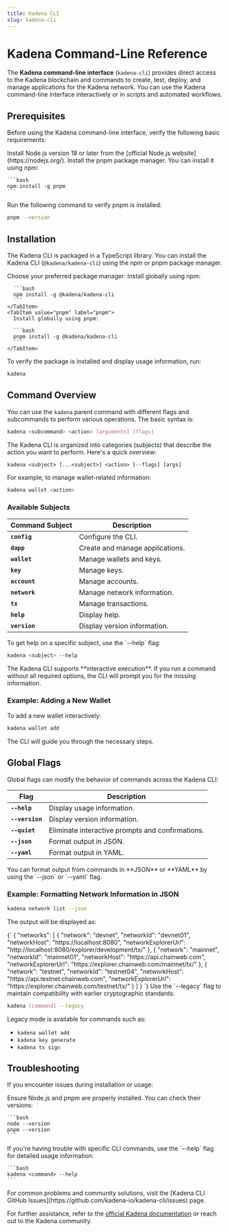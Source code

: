 ```yaml
---
title: Kadena CLI
slug: kadena-cli
---
```


<head>
  <title>How-To Guides: Kadena CLI</title>
  <meta name="description" content="Lorem ipsum dolor sit amet, consectetur adipiscing elit, sed do eiusmod tempor incididunt ut labore et dolore magna aliqua." />
</head>


# Kadena Command-Line Reference

The **Kadena command-line interface** (`kadena-cli`) provides direct access to the Kadena blockchain and commands to create, test, deploy, and manage applications for the Kadena network. You can use the Kadena command-line interface interactively or in scripts and automated workflows.

## Prerequisites

Before using the Kadena command-line interface, verify the following basic requirements:

<Tabs>
  <TabItem value="node" label="Node.js" default>
    Install Node.js version 18 or later from the [official Node.js website](https://nodejs.org/).
  </TabItem>
  <TabItem value="pnpm" label="pnpm(optional)">
    Install the pnpm package manager. You can install it using npm:

    ```bash
    npm install -g pnpm
    ```
  </TabItem>
</Tabs>

<Step stepNumber="1" title="Verify pnpm Installation">
  Run the following command to verify pnpm is installed:

  ```bash
  pnpm --version
  ```
</Step>

## Installation

The Kadena CLI is packaged in a TypeScript library. You can install the Kadena CLI (`@kadena/kadena-cli`) using the npm or pnpm package manager.

<Step stepNumber="2" title="Install Kadena CLI">
  Choose your preferred package manager:

  <Tabs>
    <TabItem value="npm" label="npm" default>
      Install globally using npm:

      ```bash
      npm install -g @kadena/kadena-cli
      ```
    </TabItem>
    <TabItem value="pnpm" label="pnpm">
      Install globally using pnpm:

      ```bash
      pnpm install -g @kadena/kadena-cli
      ```
    </TabItem>
  </Tabs>
</Step>

<Step stepNumber="3" title="Verify Installation">
  To verify the package is installed and display usage information, run:

  ```bash
  kadena
  ```
</Step>

## Command Overview

You can use the `kadena` parent command with different flags and subcommands to perform various operations. The basic syntax is:

```bash
kadena <subcommand> <action> [arguments] [flags]
```

<Tabs>
  <TabItem value="Overview" label="Overview" default className={styles.customTabItem}>

The Kadena CLI is organized into categories (subjects) that describe the action you want to perform. Here's a quick overview:

```plaintext
kadena <subject> [...<subject>] <action> [--flags] [args]
```

For example, to manage wallet-related information:

```bash
kadena wallet <action>
```

  </TabItem>

  <TabItem value="Subjects" label="Available Subjects" className={styles.customTabItem}>

### Available Subjects

| Command Subject | Description |
|-----------------|-------------|
| **`config`**        | Configure the CLI. |
| **`dapp`**          | Create and manage applications. |
| **`wallet`**        | Manage wallets and keys. |
| **`key`**           | Manage keys. |
| **`account`**       | Manage accounts. |
| **`network`**       | Manage network information. |
| **`tx`**            | Manage transactions. |
| **`help`**          | Display help. |
| **`version`**       | Display version information. |

  </TabItem>
</Tabs>

<Step stepNumber="4" title="Get Command-Specific Help">
  To get help on a specific subject, use the `--help` flag:

  ```bash
  kadena <subject> --help
  ```
</Step>

<Step stepNumber="5" title="Use Interactive Execution">
  The Kadena CLI supports **interactive execution**. If you run a command without all required options, the CLI will prompt you for the missing information.

  ### Example: Adding a New Wallet

  To add a new wallet interactively:

  ```bash
  kadena wallet add
  ```

  The CLI will guide you through the necessary steps.
</Step>

## Global Flags

Global flags can modify the behavior of commands across the Kadena CLI:

| Flag        | Description                                                      |
|-------------|------------------------------------------------------------------|
| **`--help`**  | Display usage information.                                      |
| **`--version`** | Display version information.                                 |
| **`--quiet`**   | Eliminate interactive prompts and confirmations.             |
| **`--json`**    | Format output in JSON.                                       |
| **`--yaml`**    | Format output in YAML.                                       |

<Step stepNumber="6" title="Use JSON or YAML Output">
  You can format output from commands in **JSON** or **YAML** by using the `--json` or `--yaml` flag.

  ### Example: Formatting Network Information in JSON

  ```bash
  kadena network list --json
  ```

  The output will be displayed as:

  <CodeBlock language="json">
  {`
  {
    "networks": [
      {
        "network": "devnet",
        "networkId": "devnet01",
        "networkHost": "https://localhost:8080",
        "networkExplorerUrl": "http://localhost:8080/explorer/development/tx/"
      },
      {
        "network": "mainnet",
        "networkId": "mainnet01",
        "networkHost": "https://api.chainweb.com",
        "networkExplorerUrl": "https://explorer.chainweb.com/mainnet/tx/"
      },
      {
        "network": "testnet",
        "networkId": "testnet04",
        "networkHost": "https://api.testnet.chainweb.com",
        "networkExplorerUrl": "https://explorer.chainweb.com/testnet/tx/"
      }
    ]
  }
  `}
  </CodeBlock>
</Step>

<Step stepNumber="7" title="Use Legacy Mode">
  Use the `--legacy` flag to maintain compatibility with earlier cryptographic standards:

  ```bash
  kadena [command] --legacy
  ```

  Legacy mode is available for commands such as:

  - `kadena wallet add`
  - `kadena key generate`
  - `kadena tx sign`
</Step>

## Troubleshooting

If you encounter issues during installation or usage:

<Tabs>
  <TabItem value="dependencies" label="Check Dependencies" default>
    Ensure Node.js and pnpm are properly installed. You can check their versions:

    ```bash
    node --version
    pnpm --version
    ```
  </TabItem>
  <TabItem value="cli" label="CLI Issues">
    If you're having trouble with specific CLI commands, use the `--help` flag for detailed usage information:

    ```bash
    kadena <command> --help
    ```
  </TabItem>
  <TabItem value="github" label="Consult GitHub Issues">
    For common problems and community solutions, visit the [Kadena CLI GitHub Issues](https://github.com/kadena-io/kadena-cli/issues) page.
  </TabItem>
</Tabs>

For further assistance, refer to the [official Kadena documentation](https://docs.kadena.io/) or reach out to the Kadena community.